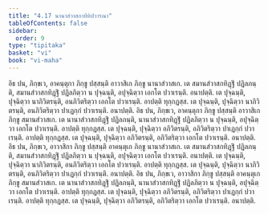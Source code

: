 ```yaml
---
title: "4.17 นานาสํวาสกาทีหิปวารณา"
tableOfContents: false
sidebar:
  order: 9
type: "tipitaka"
basket: "vi"
book: "vi-maha"
---
```



<DynamicBreadcrumb />

<Division number="230" book="vi-maha">

<Paragraph number="1057" book="vi-maha">
อิธ ปน, ภิกฺขเว, อาคนฺตุกา ภิกฺขู ปสฺสนฺติ อาวาสิเก ภิกฺขู นานาสํวาสเก. เต สมานสํวาสกทิฏฺฐิํ ปฏิลภนฺติ, สมานสํวาสกทิฏฺฐิํ ปฏิลภิตฺวา น ปุจฺฉนฺติ, อปุจฺฉิตฺวา เอกโต ปวาเรนฺติ. อนาปตฺติ. เต ปุจฺฉนฺติ, ปุจฺฉิตฺวา นาภิวิตรนฺติ, อนภิวิตริตฺวา เอกโต ปวาเรนฺติ. อาปตฺติ ทุกฺกฏสฺส. เต ปุจฺฉนฺติ, ปุจฺฉิตฺวา นาภิวิตรนฺติ, อนภิวิตริตฺวา ปาเฏกฺกํ ปวาเรนฺติ. อนาปตฺติ.
</Paragraph>

<Paragraph number="1058" book="vi-maha">
อิธ ปน, ภิกฺขเว, อาคนฺตุกา ภิกฺขู ปสฺสนฺติ อาวาสิเก ภิกฺขู สมานสํวาสเก. เต นานาสํวาสกทิฏฺฐิํ ปฏิลภนฺติ, นานาสํวาสกทิฏฺฐิํ ปฏิลภิตฺวา น ปุจฺฉนฺติ, อปุจฺฉิตฺวา เอกโต ปวาเรนฺติ. อาปตฺติ ทุกฺกฏสฺส. เต ปุจฺฉนฺติ, ปุจฺฉิตฺวา อภิวิตรนฺติ, อภิวิตริตฺวา ปาเฏกฺกํ ปวาเรนฺติ. อาปตฺติ ทุกฺกฏสฺส. เต ปุจฺฉนฺติ, ปุจฺฉิตฺวา อภิวิตรนฺติ, อภิวิตริตฺวา เอกโต ปวาเรนฺติ. อนาปตฺติ.
</Paragraph>

<Paragraph number="1059" book="vi-maha">
อิธ ปน, ภิกฺขเว, อาวาสิกา ภิกฺขู ปสฺสนฺติ อาคนฺตุเก ภิกฺขู นานาสํวาสเก. เต สมานสํวาสกทิฏฺฐิํ ปฏิลภนฺติ, สมานสํวาสกทิฏฺฐิํ ปฏิลภิตฺวา น ปุจฺฉนฺติ, อปุจฺฉิตฺวา เอกโต ปวาเรนฺติ. อนาปตฺติ. เต ปุจฺฉนฺติ, ปุจฺฉิตฺวา นาภิวิตรนฺติ, อนภิวิตริตฺวา เอกโต ปวาเรนฺติ. อาปตฺติ ทุกฺกฏสฺส. เต ปุจฺฉนฺติ, ปุจฺฉิตฺวา นาภิวิตรนฺติ, อนภิวิตริตฺวา ปาเฏกฺกํ ปวาเรนฺติ. อนาปตฺติ.
</Paragraph>

<Paragraph number="1060" book="vi-maha">
อิธ ปน, ภิกฺขเว, อาวาสิกา ภิกฺขู ปสฺสนฺติ อาคนฺตุเก ภิกฺขู สมานสํวาสเก. เต นานาสํวาสกทิฏฺฐิํ ปฏิลภนฺติ, นานาสํวาสกทิฏฺฐิํ ปฏิลภิตฺวา น ปุจฺฉนฺติ, อปุจฺฉิตฺวา เอกโต ปวาเรนฺติ. อาปตฺติ ทุกฺกฏสฺส. เต ปุจฺฉนฺติ, ปุจฺฉิตฺวา อภิวิตรนฺติ, อภิวิตริตฺวา ปาเฏกฺกํ ปวาเรนฺติ. อาปตฺติ ทุกฺกฏสฺส. เต ปุจฺฉนฺติ, ปุจฺฉิตฺวา อภิวิตรนฺติ, อภิวิตริตฺวา เอกโต ปวาเรนฺติ. อนาปตฺติ.
</Paragraph>
</Division>